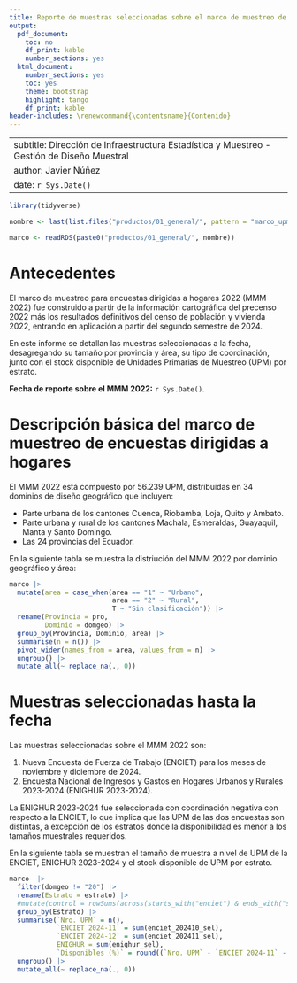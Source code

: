 ```yaml
---
title: Reporte de muestras seleccionadas sobre el marco de muestreo de encuestas dirigidas a hogares 2022 (MMM 2022).
output:
  pdf_document:
    toc: no
    df_print: kable
    number_sections: yes
  html_document:
    number_sections: yes
    toc: yes
    theme: bootstrap
    highlight: tango
    df_print: kable
header-includes: \renewcommand{\contentsname}{Contenido}
---
```

---
subtitle: Dirección de Infraestructura Estadística y Muestreo - Gestión de Diseño Muestral
author: Javier Núñez
date: `r Sys.Date()`
---

```r

library(tidyverse)

nombre <- last(list.files("productos/01_general/", pattern = "marco_upm_"))

marco <- readRDS(paste0("productos/01_general/", nombre))

```

# Antecedentes
El marco de muestreo para encuestas dirigidas a hogares 2022 (MMM 2022) fue construido a partir de la información cartográfica del precenso 2022 más los resultados definitivos del censo de población y vivienda 2022, entrando en aplicación a partir del segundo semestre de 2024.

En este informe se detallan las muestras seleccionadas a la fecha, desagregando su tamaño por provincia y área, su tipo de coordinación, junto con el stock disponible de Unidades Primarias de Muestreo (UPM) por estrato.

**Fecha de reporte sobre el MMM 2022:** `r Sys.Date()`.

# Descripción básica del marco de muestreo de encuestas dirigidas a hogares
El MMM 2022 está compuesto por 56.239 UPM, distribuidas en 34 dominios de diseño geográfico que incluyen:

* Parte urbana de los cantones Cuenca, Riobamba, Loja, Quito y Ambato.
* Parte urbana y rural de los cantones Machala, Esmeraldas, Guayaquil, Manta y Santo Domingo.
* Las 24 provincias del Ecuador.

En la siguiente tabla se muestra la distriución del MMM 2022 por dominio geográfico y área:

```r

marco |> 
  mutate(area = case_when(area == "1" ~ "Urbano",
                          area == "2" ~ "Rural",
                          T ~ "Sin clasificación")) |> 
  rename(Provincia = pro,
         Dominio = domgeo) |> 
  group_by(Provincia, Dominio, area) |> 
  summarise(n = n()) |> 
  pivot_wider(names_from = area, values_from = n) |> 
  ungroup() |> 
  mutate_all(~ replace_na(., 0))

```

# Muestras seleccionadas hasta la fecha
Las muestras seleccionadas sobre el MMM 2022 son:

1. Nueva Encuesta de Fuerza de Trabajo (ENCIET) para los meses de noviembre y diciembre de 2024.
2. Encuesta Nacional de Ingresos y Gastos en Hogares Urbanos y Rurales 2023-2024 (ENIGHUR 2023-2024).

La ENIGHUR 2023-2024 fue seleccionada con coordinación negativa con respecto a la ENCIET, lo que implica que las UPM de las dos encuestas son distintas, a excepción de los estratos donde la disponibilidad es menor a los tamaños muestrales requeridos.

En la siguiente tabla se muestran el tamaño de muestra a nivel de UPM de la ENCIET, ENIGHUR 2023-2024 y el stock disponible de UPM por estrato.

```r

marco  |> 
  filter(domgeo != "20") |> 
  rename(Estrato = estrato) |> 
  #mutate(control = rowSums(across(starts_with("enciet") & ends_with("sel"))))
  group_by(Estrato) |> 
  summarise(`Nro. UPM` = n(),
            `ENCIET 2024-11` = sum(enciet_202410_sel),
            `ENCIET 2024-12` = sum(enciet_202411_sel),
            ENIGHUR = sum(enighur_sel),
            `Disponibles (%)` = round((`Nro. UPM` - `ENCIET 2024-11` - `ENCIET 2024-12` - ENIGHUR)/`Nro. UPM`*100, 1)) |> 
  ungroup() |> 
  mutate_all(~ replace_na(., 0))

```


